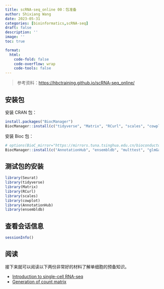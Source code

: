 ```yaml
---
title: scRNA-seq_online 00：包准备
author: Shixiang Wang
date: 2023-05-31
categories: [bioinformatics,scRNA-seq]
draft: false
description: ''
image: ''
toc: true

format:
  html:
    code-fold: false
    code-overflow: wrap
    code-tools: false
---
```


> 参考资料：<https://hbctraining.github.io/scRNA-seq_online/>

## 安装包

安装 CRAN 包：

```r
install.packages("BiocManager")
BiocManager::install(c("tidyverse", "Matrix", "RCurl", "scales", "cowplot", "Seurat", "metap"))
```

安装 Bioc 包：

```r
# options(BioC_mirror="https://mirrors.tuna.tsinghua.edu.cn/bioconductor")
BiocManager::install(c("AnnotationHub", "ensembldb", "multtest", "glmGamPoi"))
```

## 测试包的安装

```r
library(Seurat)
library(tidyverse)
library(Matrix)
library(RCurl)
library(scales)
library(cowplot)
library(AnnotationHub)
library(ensembldb)
```

## 查看会话信息

```r
sessionInfo()
```


## 阅读

接下来就可以阅读以下两份非常好的材料了解单细胞的预备知识。

- [Introduction to single-cell RNA-seq](https://hbctraining.github.io/scRNA-seq_online/lessons/01_intro_to_scRNA-seq.html)
- [Generation of count matrix](https://hbctraining.github.io/scRNA-seq_online/lessons/02_SC_generation_of_count_matrix.html)


